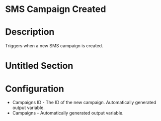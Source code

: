 ﻿# SMS Campaign Created

# Description

Triggers when a new SMS campaign is created.

# Untitled Section

# Configuration







* Campaigns ID - The ID of the new campaign. Automatically generated output variable.
* Campaigns - Automatically generated output variable.
